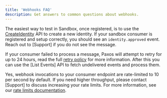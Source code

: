 ```yaml
---
title: 'Webhooks FAQ'
description: Get answers to common questions about webhooks.
---
```



<AccordionGroup>

<Accordion title="How do I test in Sandbox?" id="testing-in-sandbox">

The easiest way to test in Sandbox, once registered, is to use the [CreateIdentity](/api-reference/endpoints/identity/create-identity) API to create a new identity.
If your sandbox consumer is registered and setup correctly, you should see an `identity.approved` event. Reach out to
[Support] if you do not see the message.

</Accordion>

<Accordion title="My consumer failed to process a message, how should I recover?" id="consumer-failed-to-process">

If your consumer failed to process a message, Paxos will attempt to retry for up to 24 hours, read the full [retry policy](/webhooks/retries-and-limits#retry-policy) for more information.
After this you can use the [List Events] API to fetch undelivered events and process them.

</Accordion>

<Accordion title="Are there rate limits for webhook deliveries?" id="webhook-rate-limits">

Yes, webhook invocations to your consumer endpoint are rate-limited to 10 per second by default. If you need higher throughput, please contact [Support] to discuss increasing your rate limits. For more information, see our [rate limits documentation](/webhooks/retries-and-limits#rate-limits).

</Accordion>

</AccordionGroup>
